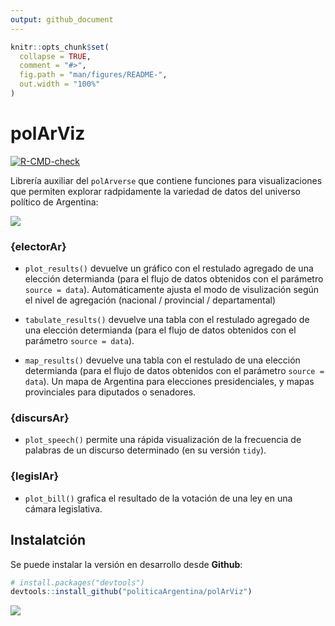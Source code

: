 ```yaml
---
output: github_document
---
```


<!-- README.md is generated from README.Rmd. Please edit that file -->

```r
knitr::opts_chunk$set(
  collapse = TRUE,
  comment = "#>",
  fig.path = "man/figures/README-",
  out.width = "100%"
)
```

# polArViz

<!-- badges: start -->
[![R-CMD-check](https://github.com/TuQmano/polArViz/workflows/R-CMD-check/badge.svg)](https://github.com/TuQmano/polArViz/actions)
<!-- badges: end -->

Librería auxiliar del `polArverse` que contiene funciones para visualizaciones que permiten explorar radpidamente la variedad de datos del universo político de Argentina: 


![](https://raw.githubusercontent.com/PoliticaArgentina/data_warehouse/master/hex/polArViz.png)


### {electorAr}

* `plot_results()` devuelve un gráfico con el restulado agregado de una elección determianda (para el flujo de datos obtenidos con el parámetro `source = data`). Automáticamente ajusta el modo de visulización según el nivel de agregación (nacional / provincial / departamental)

* `tabulate_results()` devuelve una tabla con el restulado agregado de una elección determianda (para el flujo de datos obtenidos con el parámetro `source = data`). 

* `map_results()` devuelve una tabla con el restulado  de una elección determianda (para el flujo de datos obtenidos con el parámetro `source = data`). Un mapa de Argentina para elecciones presidenciales, y mapas provinciales para diputados o senadores.

### {discursAr}

* `plot_speech()` permite una rápida visualización de la frecuencia de palabras de un discurso determinado (en su versión `tidy`).

### {legislAr}

* `plot_bill()` grafica el resultado de la votación de una ley en una cámara legislativa. 


## Instalatción


Se puede instalar la versión en desarrollo desde **Github**:

``` r
# install.packages("devtools")
devtools::install_github("politicaArgentina/polArViz")
```

![](https://raw.githubusercontent.com/PoliticaArgentina/data_warehouse/master/hex/collage.png)
